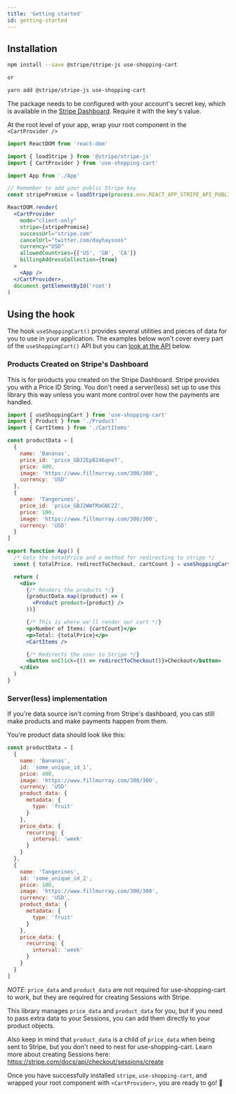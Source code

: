 ```yaml
---
title: 'Getting started'
id: getting-started
---
```


## Installation

```bash
npm install --save @stripe/stripe-js use-shopping-cart

or

yarn add @stripe/stripe-js use-shopping-cart
```

The package needs to be configured with your account's secret key, which is available in the [Stripe Dashboard](https://dashboard.stripe.com/apikeys). Require it with the key's value.

At the root level of your app, wrap your root component in the `<CartProvider />`

```jsx
import ReactDOM from 'react-dom'

import { loadStripe } from '@stripe/stripe-js'
import { CartProvider } from 'use-shopping-cart'

import App from './App'

// Remember to add your public Stripe key
const stripePromise = loadStripe(process.env.REACT_APP_STRIPE_API_PUBLIC)

ReactDOM.render(
  <CartProvider
    mode="client-only"
    stripe={stripePromise}
    successUrl="stripe.com"
    cancelUrl="twitter.com/dayhaysoos"
    currency="USD"
    allowedCountries={['US', 'GB', 'CA']}
    billingAddressCollection={true}
  >
    <App />
  </CartProvider>,
  document.getElementById('root')
)
```

## Using the hook

The hook `useShoppingCart()` provides several utilities and pieces of data for you to use in your application. The examples below won't cover every part of the `useShoppingCart()` API but you can [look at the API](#API) below.

### Products Created on Stripe's Dashboard

This is for products you created on the Stripe Dashboard. Stripe provides you with a Price ID String. You don't need a server(less)
set up to use this library this way unless you want more control over how the payments are handled.

```jsx
import { useShoppingCart } from 'use-shopping-cart'
import { Product } from './Product'
import { CartItems } from './CartItems'

const productData = [
  {
    name: 'Bananas',
    price_id: 'price_GBJ2Ep8246qeeT',
    price: 400,
    image: 'https://www.fillmurray.com/300/300',
    currency: 'USD'
  },
  {
    name: 'Tangerines',
    price_id: 'price_GBJ2WWfMaGNC2Z',
    price: 100,
    image: 'https://www.fillmurray.com/300/300',
    currency: 'USD'
  }
]

export function App() {
  /* Gets the totalPrice and a method for redirecting to stripe */
  const { totalPrice, redirectToCheckout, cartCount } = useShoppingCart()

  return (
    <div>
      {/* Renders the products */}
      {productData.map((product) => (
        <Product product={product} />
      ))}

      {/* This is where we'll render our cart */}
      <p>Number of Items: {cartCount}</p>
      <p>Total: {totalPrice}</p>
      <CartItems />

      {/* Redirects the user to Stripe */}
      <button onClick={() => redirectToCheckout()}>Checkout</button>
    </div>
  )
}
```

### Server(less) implementation

If you're data source isn't coming from Stripe's dashboard, you can still make products and make payments happen from them.

You're product data should look like this:

```jsx
const productData = [
  {
    name: 'Bananas',
    id: 'some_unique_id_1',
    price: 400,
    image: 'https://www.fillmurray.com/300/300',
    currency: 'USD'
    product_data: {
      metadata: {
        type: 'fruit'
      }
    },
    price_data: {
      recurring: {
        interval: 'week'
      }
    }
  },
  {
    name: 'Tangerines',
    id: 'some_unique_id_2',
    price: 100,
    image: 'https://www.fillmurray.com/300/300',
    currency: 'USD',
    product_data: {
      metadata: {
        type: 'fruit'
      }
    },
    price_data: {
      recurring: {
        interval: 'week'
      }
    }
  }
]
```

_NOTE_: `price_data` and `product_data` are not required for use-shopping-cart to work, but they are required for creating Sessions with Stripe.

This library manages `price_data` and `product_data` for you, but if you need to pass extra data to your Sessions, you can add them directly to your
product objects.

Also keep in mind that `product_data` is a child of `price_data` when being sent to Stripe, but you don't need to nest for use-shopping-cart. Learn more about
creating Sessions here: https://stripe.com/docs/api/checkout/sessions/create

Once you have successfully installed `stripe`, `use-shopping-cart`, and wrapped your root component with `<CartProvider>`, you are ready to go! 🚀
